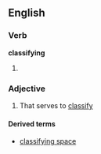 ==English==

===Verb===
'''classifying'''

# {{present participle of|[[classify]]}}

===Adjective===
{{en-adj}}

# That serves to [[classify]]

====Derived terms====
*[[classifying space]]